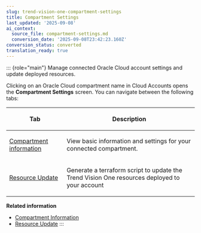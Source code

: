 ```yaml
---
slug: trend-vision-one-compartment-settings
title: Compartment Settings
last_updated: '2025-09-08'
ai_context:
  source_file: compartment-settings.md
  conversion_date: '2025-09-08T23:42:23.160Z'
conversion_status: converted
translation_ready: true
---
```


::: {role="main"}
Manage connected Oracle Cloud account settings and update deployed resources.

Clicking on an Oracle Cloud compartment name in Cloud Accounts opens the **Compartment Settings** screen. You can navigate between the following tabs:

<table>
<thead>
<tr>
<th><p>Tab</p></th>
<th><p>Description</p></th>
</tr>
</thead>
<tbody>
<tr>
<td><p><a href="trend-vision-one-compartment-information">Compartment information</a></p></td>
<td><p>View basic information and settings for your connected compartment.</p></td>
</tr>
<tr>
<td><p><a href="trend-vision-one-oracle-cloud-resource-update">Resource Update</a></p></td>
<td><p>Generate a terraform script to update the Trend Vision One resources deployed to your account</p></td>
</tr>
</tbody>
</table>

**Related information**

- [Compartment Information](compartment-information.md "Configure basic settings for your connected Oracle Cloud compartments.")
- [Resource Update](oracle-cloud-resource-update.md "Update deployed resources in your Oracle Cloud compartment to the latest version.")
:::
